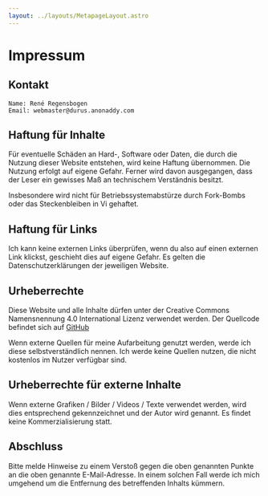 ```yaml
---
layout: ../layouts/MetapageLayout.astro
---
```


# Impressum

## Kontakt

```
Name: René Regensbogen
Email: webmaster@durus.anonaddy.com
```

## Haftung für Inhalte

Für eventuelle Schäden an Hard-, Software oder Daten, die durch die Nutzung dieser Website entstehen, wird keine Haftung übernommen.
Die Nutzung erfolgt auf eigene Gefahr. Ferner wird davon ausgegangen, dass der Leser ein gewisses Maß an technischem Verständnis besitzt.

Insbesondere wird nicht für Betriebssystemabstürze durch Fork-Bombs oder das Steckenbleiben in Vi gehaftet.

## Haftung für Links

Ich kann keine externen Links überprüfen, wenn du also auf einen externen Link klickst, geschieht dies auf eigene Gefahr.
Es gelten die Datenschutzerklärungen der jeweiligen Website.

## Urheberrechte

Diese Website und alle Inhalte dürfen unter der Creative Commons Namensnennung 4.0 International Lizenz verwendet werden.
Der Quellcode befindet sich auf [GitHub](github.com/durus-r/blog)

Wenn externe Quellen für meine Aufarbeitung genutzt werden, werde ich diese selbstverständlich nennen.
Ich werde keine Quellen nutzen, die nicht kostenlos im Nutzer verfügbar sind.

## Urheberrechte für externe Inhalte

Wenn externe Grafiken / Bilder / Videos / Texte verwendet werden, wird dies entsprechend gekennzeichnet und der Autor wird genannt.
Es findet keine Kommerzialisierung statt.

## Abschluss

Bitte melde Hinweise zu einem Verstoß gegen die oben genannten Punkte an die oben genannte E-Mail-Adresse.
In einem solchen Fall werde ich mich umgehend um die Entfernung des betreffenden Inhalts kümmern.
